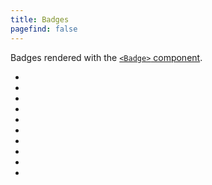 ```yaml
---
title: Badges
pagefind: false
---
```


Badges rendered with the [`<Badge>` component](https://starlight.astro.build/components/badges/).


- <Badge text="New" variant="tip" size="small" />
- <Badge text="Deprecated" variant="caution" size="medium" />
- <Badge text="Demo" variant="note" size="large" />
- <Badge text="200" variant="success" />
- <Badge text="Experimental" variant="danger" />

- <Badge text="Note" variant="note" />
- <Badge text="Success" variant="success" />
- <Badge text="Tip" variant="tip" />
- <Badge text="Caution" variant="caution" />
- <Badge text="Danger" variant="danger" />